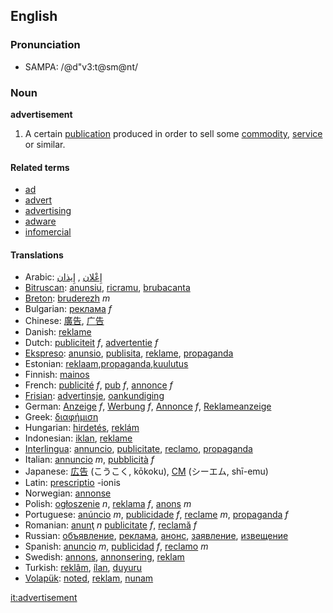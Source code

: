 ==English==
===Pronunciation===
*SAMPA: /@d"v3:t@sm@nt/

===Noun===
'''advertisement'''

#A certain [[publication]] produced in order to sell some [[commodity]], [[service]] or similar.

====Related terms====
*[[ad]]
*[[advert]]
*[[advertising]]
*[[adware]]
*[[infomercial]]

====Translations====
*Arabic: [[إِعْلان]] , [[إِيذان]]
*[[Bitruscan]]: [[anunsiu]], [[ricramu]], [[brubacanta]]
*[[Breton]]: [[bruderezh]] ''m''
*Bulgarian: [[реклама]] ''f''
*Chinese: [[廣告]], [[广告]]
*Danish: [[reklame]]
*Dutch: [[publiciteit]] ''f'', [[advertentie]] ''f''
*[[Ekspreso]]: [[anunsio]], [[publisita]], [[reklame]], [[propaganda]]
*Estonian: [[reklaam]],[[propaganda]],[[kuulutus]]
*Finnish: [[mainos]]
*French: [[publicité]] ''f'', [[pub]] ''f'', [[annonce]] ''f''
*[[Frisian]]: [[advertinsje]], [[oankundiging]]
*German: [[Anzeige]] ''f'', [[Werbung]] ''f'', [[Annonce]] ''f'', [[Reklameanzeige]]
*Greek: [[διαφήμιση]]
*Hungarian: [[hirdetés]], [[reklám]]
*Indonesian: [[iklan]], [[reklame]]
*[[Interlingua]]: [[annuncio]], [[publicitate]], [[reclamo]], [[propaganda]]
*Italian: [[annuncio]] ''m'', [[pubblicità]] ''f''
*Japanese: [[広告]] (こうこく, kōkoku), [[CM]] (シーエム, shī-emu)
*Latin: [[prescriptio]] -ionis
*Norwegian: [[annonse]]
*Polish: [[ogłoszenie]] ''n'', [[reklama]] ''f'', [[anons]] ''m''
*Portuguese: [[anúncio]] ''m'', [[publicidade]] ''f'', [[reclame]] ''m'', [[propaganda]] ''f''
*Romanian: [[anunţ]] ''n'' [[publicitate]] ''f'', [[reclamă]] ''f'' 
*Russian: [[объявление]], [[реклама]], [[анонс]], [[заявление]], [[извещение]]
*Spanish:  [[anuncio]] ''m'',  [[publicidad]] ''f'', [[reclamo]] ''m''
*Swedish: [[annons]], [[annonsering]], [[reklam]]
*Turkish: [[reklâm]], [[ílan]], [[duyuru]]
*[[Volapük]]: [[noted]], [[reklam]], [[nunam]]

[[it:advertisement]]
